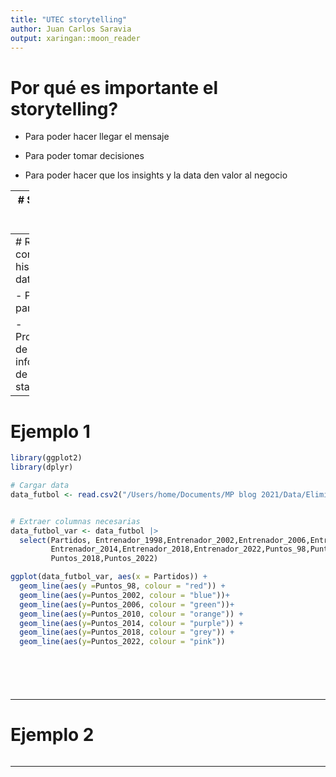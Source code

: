 ```yaml
---
title: "UTEC storytelling"
author: Juan Carlos Saravia
output: xaringan::moon_reader
---
```

# Por qué es importante el storytelling?

- Para poder hacer llegar el mensaje

- Para poder tomar decisiones

- Para poder hacer que los insights y la data den valor al negocio

---
# Secuencias de una historia

- Introducción, cuerpo y conclusión

- Lógica inductiva

- Lógica deductiva

---
# Retos de contar una historia con datos

- Poco tiempo para presentar  

- Procesamiento de la información de los stakeholders


---

# Ejemplo 1

```r

library(ggplot2)
library(dplyr)

# Cargar data
data_futbol <- read.csv2("/Users/home/Documents/MP blog 2021/Data/Eliminatorias/CONMEBOL/Data eliminatorias historico/BD_eliminatorias_98_2022.csv", sep = ",")


# Extraer columnas necesarias
data_futbol_var <- data_futbol |> 
  select(Partidos, Entrenador_1998,Entrenador_2002,Entrenador_2006,Entrenador_2010,
         Entrenador_2014,Entrenador_2018,Entrenador_2022,Puntos_98,Puntos_2002,Puntos_2006,Puntos_2010,Puntos_2014,
         Puntos_2018,Puntos_2022)

ggplot(data_futbol_var, aes(x = Partidos)) +
  geom_line(aes(y =Puntos_98, colour = "red")) +
  geom_line(aes(y=Puntos_2002, colour = "blue"))+
  geom_line(aes(y=Puntos_2006, colour = "green"))+
  geom_line(aes(y=Puntos_2010, colour = "orange")) +
  geom_line(aes(y=Puntos_2014, colour = "purple")) +
  geom_line(aes(y=Puntos_2018, colour = "grey")) +
  geom_line(aes(y=Puntos_2022, colour = "pink")) 







```

---

# Ejemplo 2

```r


```



---